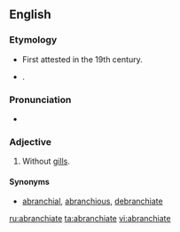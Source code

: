 ==English==

===Etymology===
* First attested in the 19th century.
* {{prefix|a|branchiate|gloss1=not|gloss2=gills|lang=en}}.

===Pronunciation===
* {{a|US}} {{IPA|/eɪˈbɹæŋ.ki.ɪt/|/eɪˈbɹæŋ.kiˌeɪt/|lang=en}}

===Adjective===
{{en-adj|-}}

# {{context|zoology|lang=en}} Without [[gills]].

====Synonyms====
* [[abranchial]], [[abranchious]], [[debranchiate]]

[[ru:abranchiate]]
[[ta:abranchiate]]
[[vi:abranchiate]]